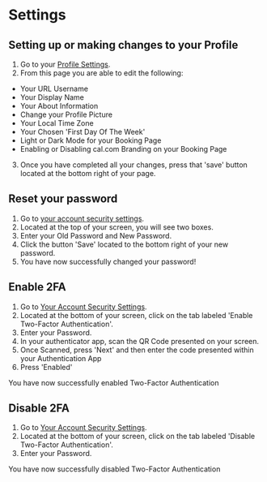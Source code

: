 # Settings
## Setting up or making changes to your Profile

1. Go to your [Profile Settings](https://app.cal.com/settings/profile).
2. From this page you are able to edit the following:
- Your URL Username
- Your Display Name
- Your About Information
- Change your Profile Picture
- Your Local Time Zone
- Your Chosen 'First Day Of The Week'
- Light or Dark Mode for your Booking Page
- Enabling or Disabling cal.com Branding on your Booking Page
3. Once you have completed all your changes, press that 'save' button located at the bottom right of your page.

## Reset your password

1. Go to [your account security settings](https://app.cal.com/settings/security).
2. Located at the top of your screen, you will see two boxes.
3. Enter your Old Password and New Password.
4. Click the button 'Save' located to the bottom right of your new password.
5. You have now successfully changed your password!

## Enable 2FA

1. Go to [Your Account Security Settings](https://app.cal.com/settings/security).
2. Located at the bottom of your screen, click on the tab labeled 'Enable Two-Factor Authentication'.
3. Enter your Password.
4. In your authenticator app, scan the QR Code presented on your screen.
5. Once Scanned, press 'Next' and then enter the code presented within your Authentication App
6. Press 'Enabled'

You have now successfully enabled Two-Factor Authentication

## Disable 2FA
1. Go to [Your Account Security Settings](https://app.cal.com/settings/security).
2. Located at the bottom of your screen, click on the tab labeled 'Disable Two-Factor Authentication'.
3. Enter your Password.

You have now successfully disabled Two-Factor Authentication